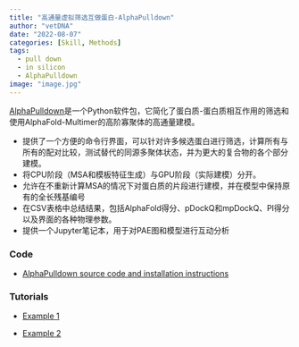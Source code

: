 ```yaml
---
title: "高通量虚拟筛选互做蛋白-AlphaPulldown"
author: "vetDNA"
date: "2022-08-07"
categories: [Skill, Methods]
tags: 
  - pull down
  - in silicon
  - AlphaPulldown
image: "image.jpg"
---
```


[AlphaPulldown](https://www.embl-hamburg.de/AlphaPulldown/)是一个Python软件包，它简化了蛋白质-蛋白质相互作用的筛选和使用AlphaFold-Multimer的高阶寡聚体的高通量建模。

-   提供了一个方便的命令行界面，可以针对许多候选蛋白进行筛选，计算所有与所有的配对比较，测试替代的同源多聚体状态，并为更大的复合物的各个部分建模。
-   将CPU阶段（MSA和模板特征生成）与GPU阶段（实际建模）分开。
-   允许在不重新计算MSA的情况下对蛋白质的片段进行建模，并在模型中保持原有的全长残基编号
-   在CSV表格中总结结果，包括AlphaFold得分、pDockQ和mpDockQ、PI得分以及界面的各种物理参数。
-   提供一个Jupyter笔记本，用于对PAE图和模型进行互动分析

### **Code**

-   [AlphaPulldown source code and installation instructions](https://github.com/KosinskiLab/AlphaPulldown)

### **Tutorials**

-   [Example 1](https://github.com/KosinskiLab/AlphaPulldown/blob/main/example_1.md)

-   [Example 2](https://github.com/KosinskiLab/AlphaPulldown/blob/main/example_2.md)
